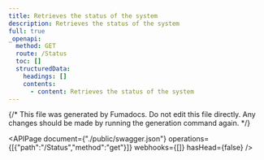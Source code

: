 ```yaml
---
title: Retrieves the status of the system
description: Retrieves the status of the system
full: true
_openapi:
  method: GET
  route: /Status
  toc: []
  structuredData:
    headings: []
    contents:
      - content: Retrieves the status of the system
---
```


{/* This file was generated by Fumadocs.
Do not edit this file directly. Any changes should be made by running the generation command again. */}

<APIPage document={"./public/swagger.json"} operations={[{"path":"/Status","method":"get"}]} webhooks={[]} hasHead={false} />
